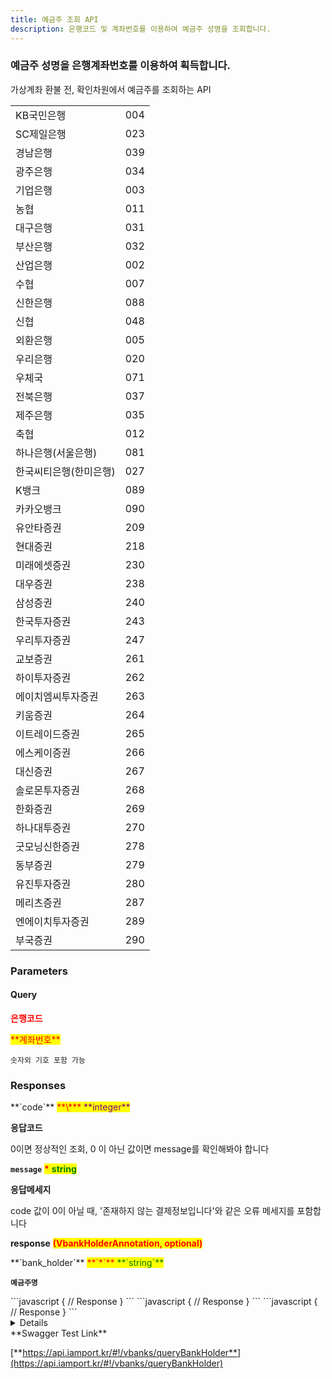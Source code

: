 ```yaml
---
title: 예금주 조회 API
description: 은행코드 및 계좌번호를 이용하여 예금주 성명을 조회합니다.
---
```





### 예금주 성명을 은행계좌번호를 이용하여 획득합니다.

<Swagger method="get" path="/vbanks/holder" baseUrl="https://api.iamport.kr" summary="은행코드, 계좌번호를 이용해 해당 계좌의 예금주 명을 조회합니다.">
<SwaggerDescription>

가상계좌 환불 전, 확인차원에서 예금주를 조회하는 API

<table><tbody><tr><td>KB국민은행</td><td>004
      </td></tr><tr><td>SC제일은행</td><td>023
      </td></tr><tr><td>경남은행</td><td>039
      </td></tr><tr><td>광주은행</td><td>034
      </td></tr><tr><td>기업은행</td><td>003
      </td></tr><tr><td>농협</td><td>011
      </td></tr><tr><td>대구은행</td><td>031
      </td></tr><tr><td>부산은행</td><td>032
      </td></tr><tr><td>산업은행</td><td>002
      </td></tr><tr><td>수협</td><td>007
      </td></tr><tr><td>신한은행</td><td>088
      </td></tr><tr><td>신협</td><td>048
      </td></tr><tr><td>외환은행</td><td>005
      </td></tr><tr><td>우리은행</td><td>020
      </td></tr><tr><td>우체국</td><td>071
      </td></tr><tr><td>전북은행</td><td>037
      </td></tr><tr><td>제주은행</td><td>035
      </td></tr><tr><td>축협</td><td>012
      </td></tr><tr><td>하나은행(서울은행)</td><td>081
      </td></tr><tr><td>한국씨티은행(한미은행)</td><td>027
      </td></tr><tr><td>K뱅크</td><td>089
      </td></tr><tr><td>카카오뱅크</td><td>090
      </td></tr><tr><td>유안타증권</td><td>209
      </td></tr><tr><td>현대증권</td><td>218
      </td></tr><tr><td>미래에셋증권</td><td>230
      </td></tr><tr><td>대우증권</td><td>238
      </td></tr><tr><td>삼성증권</td><td>240
      </td></tr><tr><td>한국투자증권</td><td>243
      </td></tr><tr><td>우리투자증권</td><td>247
      </td></tr><tr><td>교보증권</td><td>261
      </td></tr><tr><td>하이투자증권</td><td>262
      </td></tr><tr><td>에이치엠씨투자증권</td><td>263
      </td></tr><tr><td>키움증권</td><td>264
      </td></tr><tr><td>이트레이드증권</td><td>265
      </td></tr><tr><td>에스케이증권</td><td>266
      </td></tr><tr><td>대신증권</td><td>267
      </td></tr><tr><td>솔로몬투자증권</td><td>268
      </td></tr><tr><td>한화증권</td><td>269
      </td></tr><tr><td>하나대투증권</td><td>270
      </td></tr><tr><td>굿모닝신한증권</td><td>278
      </td></tr><tr><td>동부증권</td><td>279
      </td></tr><tr><td>유진투자증권</td><td>280
      </td></tr><tr><td>메리츠증권</td><td>287
      </td></tr><tr><td>엔에이치투자증권</td><td>289
      </td></tr><tr><td>부국증권</td><td>290</td></tr></tbody></table>
</SwaggerDescription>

### Parameters

#### Query

<SwaggerParameter name="bank_code" type="String" required="true">
<mark style="color:red;">

**은행코드**

</mark>

</SwaggerParameter>
<SwaggerParameter name="bank_num" type="String" required="true">
<mark style="color:red;"> **계좌번호** </mark>

`숫자외 기호 포함 가능`

</SwaggerParameter>


### Responses

<SwaggerResponse status="200: OK" description="">
<Tabs>
<Tab title="VbankHolderResponse">
**`code`** <mark style="color:red;"> **\*** </mark> <mark style="color:purple;"> **integer** </mark>

**응답코드**

0이면 정상적인 조회, 0 이 아닌 값이면 message를 확인해봐야 합니다



**`message`** <mark style="color:red;"> **\*** </mark> <mark style="color:green;"> **string** </mark>

**응답메세지**

code 값이 0이 아닐 때, '존재하지 않는 결제정보입니다'와 같은 오류 메세지를 포함합니다



**response** <mark style="color:red;"> **(VbankHolderAnnotation, optional)** </mark>

</Tab>
</Tabs>

<Tabs>
<Tab title="VbankHolderAnnotation">
**`bank_holder`** <mark style="color:red;"> **`*`** </mark> <mark style="color:green;"> **`string`** </mark>

**`예금주명`**

</Tab>
</Tabs>

</SwaggerResponse>

<SwaggerResponse status="400: Bad Request" description="bank_code가 누락된 경우">
```javascript
{
    // Response
}
```

</SwaggerResponse>

<SwaggerResponse status="401: Unauthorized" description="인증 Token이 전달되지 않았거나 유효하지 않은 경우">
```javascript
{
    // Response
}
```

</SwaggerResponse>

<SwaggerResponse status="404: Not Found" description="계좌정보 조회 실패">
```javascript
{
    // Response
}
```

</SwaggerResponse>

</Swagger>

<Details>
<p slot="summary">Response Model Schema</p>

```json
{
  "code": 0,
  "message": "string",
  "response": {
    "bank_holder": "string"
  }
}
```

</Details>

<Hint style="success">
**Swagger Test Link**

[**https://api.iamport.kr/#!/vbanks/queryBankHolder**](https://api.iamport.kr/#!/vbanks/queryBankHolder)
</Hint>
